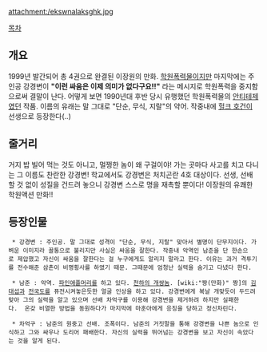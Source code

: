 attachment:/ekswnalaksghk.jpg

[[목차]]

== 개요 ==
1999년 발간되어 총 4권으로 완결된 이장원의 만화. [[학원폭력물]]이지만 마지막에는 주인공 강경변이 '''"이런 싸움은 이제 의미가 없다구요!!"''' 라는 메시지로 학원폭력을 중지함으로써 결말이 난다. 어떻게 보면 1990년대 후반 당시 유행했던 학원폭력물의 [[안티테제]]였던 작품. 이름의 유래는 말 그대로 "단순, 무식, 지랄"의 약어. 작중내에 [[헐크 호건]]이 선생으로 등장한다(..)

== 줄거리 ==
거지 밥 빌어 먹는 것도 아니고, 멀쩡한 놈이 왜 구걸이야! 가는 곳마다 사고를 치고 다니는 그 이름도 찬란한 강경변! 학교에서도 강경변은 처치곤란 4호 대상이다. 선생, 선배 할 것 없이 성질을 건드려 놓으니 강경변 스스로 명을 재촉할 뿐이다! 이장원의 유쾌한 학원액션 만화!!

== 등장인물 ==
  * 강경변 : 주인공. 말 그대로 성격이 "단순, 무식, 지랄" 맞아서 별명이 단무지이다. 가벼운 이미지라 꼴통으로 불리지만 사실은 싸움을 잘한다. 작중내 악역인 남준을 단 한손으로 제압했고 자신이 싸움을 잘한다는 걸 누구에게도 알리지 말라고 한다. 이유는 과거 격투기를 전수해준 삼촌이 비명횡사를 하였기 때문. 그때문에 엄청난 실력을 숨기고 다녔다 한다.

  * 남준 : 악역. [[파인애플머리]]를 하고 있다. [[천하의 개쌍놈]]. [wiki:"짱(만화)" 짱]의 [[김대섭]]과 [[전국도]]를 퓨전시켜놓은듯한 얼굴 인상을 하고 있다. 강경변에게 복날 개맞듯이 두드려맞아 그의 실력을 알고 있으며 선배 차억구를 이용해 강경변을 제거하려 하지만 실패한다.  온갖 비열한 방법을 동원하다가 마지막에 마훈아에게 응징을 당하고 정신차린다. 

  * 차억구 : 남준의 원중고 선배. 조폭이다. 남준의 거짓말을 통해 강경변을 나쁜 놈으로 인식하고 그와 싸우나 도리어 패배한다. 자신의 실력을 뛰어넘는 강경변을 보고 자신이 속았다는 것을 알게 된다. 

